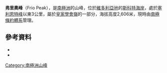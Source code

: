 {{coord|78|8|S|162|52|E|source:GNIS|display=title}}

'''弗里奧峰'''（Frio Peak），是[[南極洲|南極洲]]的山峰，位於[[維多利亞地|維多利亞地]]的[[斯科特海岸|斯科特海岸]]，處於[[塞利恩特峰|塞利恩特峰]]以東3公里，屬於[[皇家學會嶺|皇家學會嶺]]的一部分，海拔高度2,606米，現時由[[南極條約體系|南極條約體系]]管理。

==參考資料==
*{{cite gnis | type = antarid | id = 17084| name = Frio Peak | accessdate = 2012-04-10}}
*{{usgs-gazetteer|id=17084}}

{{DEFAULTSORT:Frio Peak}}
[[Category:南極洲山峰|Category:南極洲山峰]]


{{ScottCoast-geo-stub}}